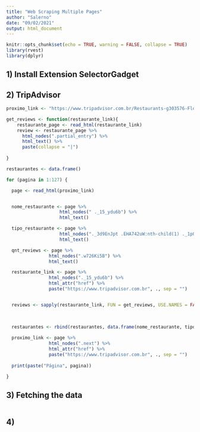 ```yaml
---
title: "Web Scraping Multiple Pages"
author: "Salerno"
date: "09/02/2021"
output: html_document
---
```


```r
knitr::opts_chunk$set(echo = TRUE, warning = FALSE, collapse = TRUE)
library(rvest)
library(dplyr)

```

## 1) Install Extension SelectorGadget

## 2) TripAdvisor

```r

proximo_link <- "https://www.tripadvisor.com.br/Restaurants-g303576-Florianopolis_State_of_Santa_Catarina.html"

```

```r

get_reviews <- function(restaurante_link){
    restaurante_page <- read_html(restaurante_link)
    review <- restaurante_page %>%
      html_nodes(".partial_entry") %>%
      html_text() %>%
      paste(collapse = "|")
  
}

```

```r

restaurantes <- data.frame()

```

```r

for (pagina in 1:127) {

  page <- read_html(proximo_link)


  nome_restaurante <- page %>%
                    html_nodes(" ._15_ydu6b") %>%
                    html_text()

  tipo_restaurante <- page %>%
                    html_nodes("._3d9EnJpt .EHA742uW:nth-child(1) ._1p0FLy4t") %>%
                    html_text()

  qnt_reviews <- page %>%
                html_nodes(".w726Ki5B") %>%
                html_text()

  restaurante_link <- page %>%
                html_nodes("._15_ydu6b") %>%
                html_attr("href") %>%
                paste("https://www.tripadvisor.com.br", ., sep = "")


  reviews <- sapply(restaurante_link, FUN = get_reviews, USE.NAMES = FALSE)
  
  

  restaurantes <- rbind(restaurantes, data.frame(nome_restaurante, tipo_restaurante, qnt_reviews, restaurante_link, reviews))
  
  proximo_link <- page %>%
                html_nodes(".next") %>%
                html_attr("href") %>%
                paste("https://www.tripadvisor.com.br", ., sep = "")
  
  print(paste("Página", pagina))

}

```


## 3) Fetching the data

```r



```
## 4) 

```r


```
 
```r



```
 
```r



```
```r



```


```r



```

```r



```


